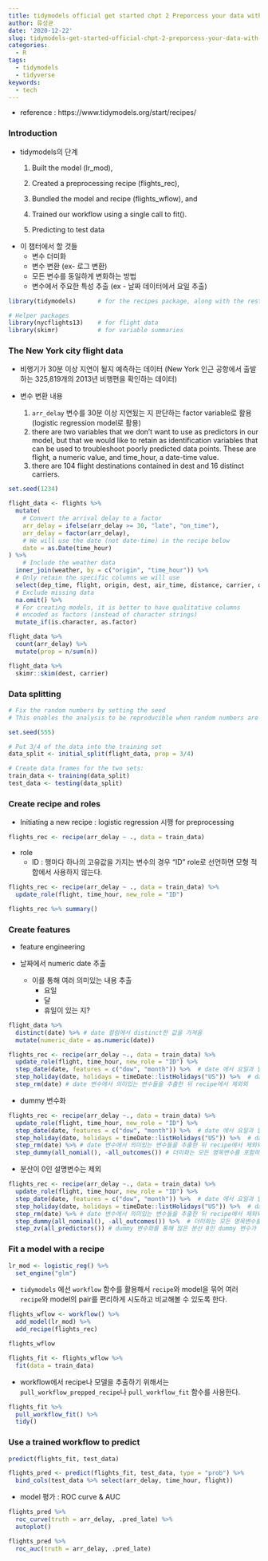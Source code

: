```yaml
---
title: tidymodels official get started chpt 2 Preporcess your data with recipes
author: 류성균
date: '2020-12-22'
slug: tidymodels-get-started-official-chpt-2-preporcess-your-data-with-recipes
categories:
  - R
tags:
  - tidymodels
  - tidyverse
keywords:
  - tech
---
```


<!--more-->

- reference : https://www.tidymodels.org/start/recipes/


### Introduction
- tidymodels의 단계
  1. Built the model (lr_mod),

  2. Created a preprocessing recipe (flights_rec),

  3. Bundled the model and recipe (flights_wflow), and
  
  4. Trained our workflow using a single call to fit().
  
  5. Predicting to test data

- 이 챕터에서 할 것들
  - 변수 더미화
  - 변수 변환 (ex- 로그 변환)
  - 모든 변수를 동일하게 변화하는 방법
  - 변수에서 주요한 특성 추출 (ex - 날짜 데이터에서 요일 추출)
  
  
```r
library(tidymodels)      # for the recipes package, along with the rest of tidymodels

# Helper packages
library(nycflights13)    # for flight data
library(skimr)           # for variable summaries
```

### The New York city flight data

- 비행기가 30분 이상 지연이 될지 예측하는 데이터 (New York 인근 공항에서 출발하는 325,819개의 2013년 비행편을 확인하는 데이터) 


- 변수 변환 내용
  1. `arr_delay` 변수를 30분 이상 지연됬는 지 판단하는 factor variable로 활용 (logistic regression model로 활용)
  2. there are two variables that we don’t want to use as predictors in our model, but that we would like to retain as identification variables that can be used to troubleshoot poorly predicted data points. These are flight, a numeric value, and time_hour, a date-time value.
  3. there are 104 flight destinations contained in dest and 16 distinct carriers.
  
```r
set.seed(1234)

flight_data <- flights %>% 
  mutate(
    # Convert the arrival delay to a factor
    arr_delay = ifelse(arr_delay >= 30, "late", "on_time"),
    arr_delay = factor(arr_delay),
    # We will use the date (not date-time) in the recipe below
    date = as.Date(time_hour)
) %>% 
    # Include the weather data
  inner_join(weather, by = c("origin", "time_hour")) %>% 
  # Only retain the specific columns we will use
  select(dep_time, flight, origin, dest, air_time, distance, carrier, date, arr_delay, time_hour) %>% 
  # Exclude missing data
  na.omit() %>% 
  # For creating models, it is better to have qualitative columns
  # encoded as factors (instead of character strings)
  mutate_if(is.character, as.factor)
```


```r
flight_data %>% 
  count(arr_delay) %>% 
  mutate(prop = n/sum(n))
```


```r
flight_data %>% 
  skimr::skim(dest, carrier)
```

### Data splitting

```r
# Fix the random numbers by setting the seed 
# This enables the analysis to be reproducible when random numbers are used 

set.seed(555)

# Put 3/4 of the data into the training set 
data_split <- initial_split(flight_data, prop = 3/4)

# Create data frames for the two sets:
train_data <- training(data_split)
test_data <- testing(data_split)
```

### Create recipe and roles

- Initiating a new recipe : logistic regression 시행 for preprocessing

```r
flights_rec <- recipe(arr_delay ~ ., data = train_data)
```

- role
  - ID : 행마다 하나의 고유값을 가지는 변수의 경우 "ID" role로 선언하면 모형 적합에서 사용하지 않는다.
  
```r
flights_rec <- recipe(arr_delay ~ ., data = train_data) %>% 
  update_role(flight, time_hour, new_role = "ID")

flights_rec %>% summary()
```


### Create features

- feature engineering 

- 날짜에서 numeric date 추출
  - 이를 통해 여러 의미있는 내용 추출
    - 요일
    - 달
    - 휴일이 있는 지?
    
```r
flight_data %>% 
  distinct(date) %>% # date 컬럼에서 distinct한 값을 가져옴
  mutate(numeric_date = as.numeric(date))
```

```r
flights_rec <- recipe(arr_delay ~., data = train_data) %>% 
  update_role(flight, time_hour, new_role = "ID") %>% 
  step_date(date, features = c("dow", "month")) %>%  # date 에서 요일과 달을 추출 
  step_holiday(date, holidays = timeDate::listHolidays("US")) %>%  # date에서 휴일을 추출
  step_rm(date) # date 변수에서 의미있는 변수들을 추출한 뒤 recipe에서 제외외
```


- dummy 변수화
```r
flights_rec <- recipe(arr_delay ~., data = train_data) %>% 
  update_role(flight, time_hour, new_role = "ID") %>% 
  step_date(date, features = c("dow", "month")) %>%  # date 에서 요일과 달을 추출 
  step_holiday(date, holidays = timeDate::listHolidays("US")) %>%  # date에서 휴일을 추출
  step_rm(date) %>% # date 변수에서 의미있는 변수들을 추출한 뒤 recipe에서 제외외
  step_dummy(all_nomial(), -all_outcomes()) # 더미화는 모든 명목변수를 포함하고, 결과변수는 제외(Create dummy variables for all of the factor or character columns unless they are outcomes.)
```

- 분산이 0인 설명변수는 제외

```r
flights_rec <- recipe(arr_delay ~., data = train_data) %>% 
  update_role(flight, time_hour, new_role = "ID") %>% 
  step_date(date, features = c("dow", "month")) %>%  # date 에서 요일과 달을 추출 
  step_holiday(date, holidays = timeDate::listHolidays("US")) %>%  # date에서 휴일을 추출
  step_rm(date) %>% # date 변수에서 의미있는 변수들을 추출한 뒤 recipe에서 제외외
  step_dummy(all_nominal(), -all_outcomes()) %>%  # 더미화는 모든 명목변수를 포함하고, 결과변수는 제외(Create dummy variables for all of the factor or character columns unless they are outcomes.)
  step_zv(all_predictors()) # dummy 변수화를 통해 많은 분산 0인 dummy 변수가 생성될 수 있기 때문에 이 단계를 step_dummy 뒤에 배치
```


### Fit a model with a recipe

```r
lr_mod <- logistic_reg() %>% 
  set_engine("glm")
```

- `tidymodels` 에선 `workflow` 함수를 활용해서 `recipe`와 model을 묶어 여러 `recipe`와 model의 pair를 편리하게 시도하고 비교해볼 수 있도록 한다.

```r
flights_wflow <- workflow() %>% 
  add_model(lr_mod) %>% 
  add_recipe(flights_rec)

flights_wflow
```

```r
flights_fit <- flights_wflow %>% 
  fit(data = train_data)
```

- workflow에서 recipe나 모델을 추출하기 위해서는 `pull_workflow_prepped_recipe`나 `pull_workflow_fit` 함수를 사용한다.
```r
flights_fit %>% 
  pull_workflow_fit() %>% 
  tidy()
```

### Use a trained workflow to predict

```r
predict(flights_fit, test_data)
```


```r
flights_pred <- predict(flights_fit, test_data, type = "prob") %>% 
  bind_cols(test_data %>% select(arr_delay, time_hour, flight))

```


- model 평가 : ROC curve & AUC
```r
flights_pred %>%
  roc_curve(truth = arr_delay, .pred_late) %>% 
  autoplot()
```

```r
flights_pred %>% 
  roc_auc(truth = arr_delay, .pred_late)
```